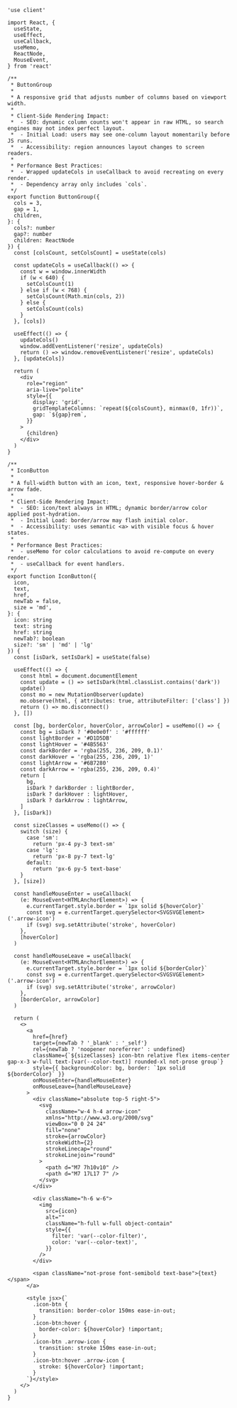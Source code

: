 ```
'use client'

import React, {
  useState,
  useEffect,
  useCallback,
  useMemo,
  ReactNode,
  MouseEvent,
} from 'react'

/**
 * ButtonGroup
 *
 * A responsive grid that adjusts number of columns based on viewport width.
 *
 * Client‐Side Rendering Impact:
 *  - SEO: dynamic column counts won't appear in raw HTML, so search engines may not index perfect layout.
 *  - Initial Load: users may see one-column layout momentarily before JS runs.
 *  - Accessibility: region announces layout changes to screen readers.
 *
 * Performance Best Practices:
 *  - Wrapped updateCols in useCallback to avoid recreating on every render.
 *  - Dependency array only includes `cols`.
 */
export function ButtonGroup({
  cols = 3,
  gap = 1,
  children,
}: {
  cols?: number
  gap?: number
  children: ReactNode
}) {
  const [colsCount, setColsCount] = useState(cols)

  const updateCols = useCallback(() => {
    const w = window.innerWidth
    if (w < 640) {
      setColsCount(1)
    } else if (w < 768) {
      setColsCount(Math.min(cols, 2))
    } else {
      setColsCount(cols)
    }
  }, [cols])

  useEffect(() => {
    updateCols()
    window.addEventListener('resize', updateCols)
    return () => window.removeEventListener('resize', updateCols)
  }, [updateCols])

  return (
    <div
      role="region"
      aria-live="polite"
      style={{
        display: 'grid',
        gridTemplateColumns: `repeat(${colsCount}, minmax(0, 1fr))`,
        gap: `${gap}rem`,
      }}
    >
      {children}
    </div>
  )
}

/**
 * IconButton
 *
 * A full-width button with an icon, text, responsive hover-border & arrow fade.
 *
 * Client‐Side Rendering Impact:
 *  - SEO: icon/text always in HTML; dynamic border/arrow color applied post-hydration.
 *  - Initial Load: border/arrow may flash initial color.
 *  - Accessibility: uses semantic <a> with visible focus & hover states.
 *
 * Performance Best Practices:
 *  - useMemo for color calculations to avoid re-compute on every render.
 *  - useCallback for event handlers.
 */
export function IconButton({
  icon,
  text,
  href,
  newTab = false,
  size = 'md',
}: {
  icon: string
  text: string
  href: string
  newTab?: boolean
  size?: 'sm' | 'md' | 'lg'
}) {
  const [isDark, setIsDark] = useState(false)

  useEffect(() => {
    const html = document.documentElement
    const update = () => setIsDark(html.classList.contains('dark'))
    update()
    const mo = new MutationObserver(update)
    mo.observe(html, { attributes: true, attributeFilter: ['class'] })
    return () => mo.disconnect()
  }, [])

  const [bg, borderColor, hoverColor, arrowColor] = useMemo(() => {
    const bg = isDark ? '#0e0e0f' : '#ffffff'
    const lightBorder = '#D1D5DB'
    const lightHover = '#4B5563'
    const darkBorder = 'rgba(255, 236, 209, 0.1)'
    const darkHover = 'rgba(255, 236, 209, 1)'
    const lightArrow = '#6B7280'
    const darkArrow = 'rgba(255, 236, 209, 0.4)'
    return [
      bg,
      isDark ? darkBorder : lightBorder,
      isDark ? darkHover : lightHover,
      isDark ? darkArrow : lightArrow,
    ]
  }, [isDark])

  const sizeClasses = useMemo(() => {
    switch (size) {
      case 'sm':
        return 'px-4 py-3 text-sm'
      case 'lg':
        return 'px-8 py-7 text-lg'
      default:
        return 'px-6 py-5 text-base'
    }
  }, [size])

  const handleMouseEnter = useCallback(
    (e: MouseEvent<HTMLAnchorElement>) => {
      e.currentTarget.style.border = `1px solid ${hoverColor}`
      const svg = e.currentTarget.querySelector<SVGSVGElement>('.arrow-icon')
      if (svg) svg.setAttribute('stroke', hoverColor)
    },
    [hoverColor]
  )

  const handleMouseLeave = useCallback(
    (e: MouseEvent<HTMLAnchorElement>) => {
      e.currentTarget.style.border = `1px solid ${borderColor}`
      const svg = e.currentTarget.querySelector<SVGSVGElement>('.arrow-icon')
      if (svg) svg.setAttribute('stroke', arrowColor)
    },
    [borderColor, arrowColor]
  )

  return (
    <>
      <a
        href={href}
        target={newTab ? '_blank' : '_self'}
        rel={newTab ? 'noopener noreferrer' : undefined}
        className={`${sizeClasses} icon-btn relative flex items-center gap-x-3 w-full text-[var(--color-text)] rounded-xl not-prose group`}
        style={{ backgroundColor: bg, border: `1px solid ${borderColor}` }}
        onMouseEnter={handleMouseEnter}
        onMouseLeave={handleMouseLeave}
      >
        <div className="absolute top-5 right-5">
          <svg
            className="w-4 h-4 arrow-icon"
            xmlns="http://www.w3.org/2000/svg"
            viewBox="0 0 24 24"
            fill="none"
            stroke={arrowColor}
            strokeWidth={2}
            strokeLinecap="round"
            strokeLinejoin="round"
          >
            <path d="M7 7h10v10" />
            <path d="M7 17L17 7" />
          </svg>
        </div>

        <div className="h-6 w-6">
          <img
            src={icon}
            alt=""
            className="h-full w-full object-contain"
            style={{
              filter: 'var(--color-filter)',
              color: 'var(--color-text)',
            }}
          />
        </div>

        <span className="not-prose font-semibold text-base">{text}</span>
      </a>

      <style jsx>{`
        .icon-btn {
          transition: border-color 150ms ease-in-out;
        }
        .icon-btn:hover {
          border-color: ${hoverColor} !important;
        }
        .icon-btn .arrow-icon {
          transition: stroke 150ms ease-in-out;
        }
        .icon-btn:hover .arrow-icon {
          stroke: ${hoverColor} !important;
        }
      `}</style>
    </>
  )
}
```